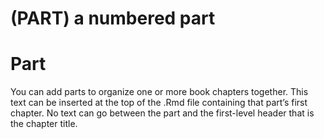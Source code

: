 # (PART) a numbered part {-}

# Part

You can add parts to organize one or more book chapters together. This text can be inserted at the top of the .Rmd file containing that part's first chapter. No text can go between the part and the first-level header that is the chapter title.



